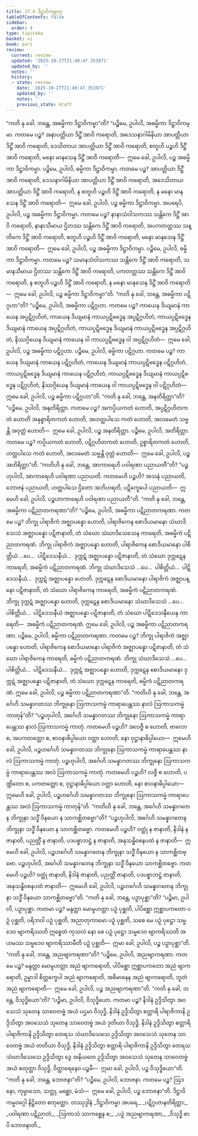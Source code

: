 ```yaml
---
title: 17.4 ဒိဋ္ဌာဝိကမ္မဝဂ္ဂ
tableOfContents: false
sidebar:
  order: 4
type: tipitaka
basket: vi
book: pari
review:
  current: review
  updated: '2025-10-27T21:49:47.353971'
  updated_by: ''
  notes: ''
  history:
  - state: review
    date: '2025-10-27T21:49:47.353971'
    updated_by: ''
    notes: ''
    previous_state: draft
---
```



<ReviewStatus review={frontmatter.review} showDetails={true} />

<HypothesisAnnotation frontmatter={frontmatter} />

<DynamicBreadcrumb />

<Division number="425" book="pari" e="ch" v="5" p="324">

<Paragraph number="1992" book="pari">
“ကတိ နု ခေါ, ဘန္တေ, အဓမ္မိကာ ဒိဋ္ဌာဝိကမ္မာ”တိ?
</Paragraph>

<Paragraph number="1993" book="pari">
“ပဉ္စိမေ, ဥပါလိ, အဓမ္မိကာ ဒိဋ္ဌာဝိကမ္မာ. ကတမေ ပဉ္စ? အနာပတ္တိယာ ဒိဋ္ဌိံ အာဝိ ကရောတိ, အဒေသနာဂါမိနိယာ အာပတ္တိယာ ဒိဋ္ဌိံ အာဝိ ကရောတိ, ဒေသိတာယ အာပတ္တိယာ ဒိဋ္ဌိံ အာဝိ ကရောတိ, စတူဟိ ပဉ္စဟိ ဒိဋ္ဌိံ အာဝိ ကရောတိ, မနော မာနသေန ဒိဋ္ဌိံ အာဝိ ကရောတိ—  ဣမေ ခေါ, ဥပါလိ, ပဉ္စ အဓမ္မိကာ ဒိဋ္ဌာဝိကမ္မာ.
</Paragraph>

<Paragraph number="1994" book="pari">
ပဉ္စိမေ, ဥပါလိ, ဓမ္မိကာ ဒိဋ္ဌာဝိကမ္မာ. ကတမေ ပဉ္စ? အာပတ္တိယာ ဒိဋ္ဌိံ အာဝိ ကရောတိ, ဒေသနာဂါမိနိယာ အာပတ္တိယာ ဒိဋ္ဌိံ အာဝိ ကရောတိ, အဒေသိတာယ အာပတ္တိယာ ဒိဋ္ဌိံ အာဝိ ကရောတိ, န စတူဟိ ပဉ္စဟိ ဒိဋ္ဌိံ အာဝိ ကရောတိ, န မနော မာနသေန ဒိဋ္ဌိံ အာဝိ ကရောတိ—  ဣမေ ခေါ, ဥပါလိ, ပဉ္စ ဓမ္မိကာ ဒိဋ္ဌာဝိကမ္မာ.
</Paragraph>

<Paragraph number="1995" book="pari">
အပရေပိ, ဥပါလိ, ပဉ္စ အဓမ္မိကာ ဒိဋ္ဌာဝိကမ္မာ. ကတမေ ပဉ္စ? နာနာသံဝါသကဿ သန္တိကေ ဒိဋ္ဌိံ အာဝိ ကရောတိ, နာနာသီမာယ ဌိတဿ သန္တိကေ ဒိဋ္ဌိံ အာဝိ ကရောတိ, အပကတတ္တဿ သန္တိကေ ဒိဋ္ဌိံ အာဝိ ကရောတိ, စတူဟိ ပဉ္စဟိ ဒိဋ္ဌိံ အာဝိ ကရောတိ, မနော မာနသေန ဒိဋ္ဌိံ အာဝိ ကရောတိ—  ဣမေ ခေါ, ဥပါလိ, ပဉ္စ အဓမ္မိကာ ဒိဋ္ဌာဝိကမ္မာ.
</Paragraph>

<Paragraph number="1996" book="pari">
ပဉ္စိမေ, ဥပါလိ, ဓမ္မိကာ ဒိဋ္ဌာဝိကမ္မာ. ကတမေ ပဉ္စ? သမာနသံဝါသကဿ သန္တိကေ ဒိဋ္ဌိံ အာဝိ ကရောတိ, သမာနသီမာယ ဌိတဿ သန္တိကေ ဒိဋ္ဌိံ အာဝိ ကရောတိ, ပကတတ္တဿ သန္တိကေ ဒိဋ္ဌိံ အာဝိ ကရောတိ, န စတူဟိ ပဉ္စဟိ ဒိဋ္ဌိံ အာဝိ ကရောတိ, န မနော မာနသေန ဒိဋ္ဌိံ အာဝိ ကရောတိ—  ဣမေ ခေါ, ဥပါလိ, ပဉ္စ ဓမ္မိကာ ဒိဋ္ဌာဝိကမ္မာ”တိ.
</Paragraph>

</Division>
<Division number="426" book="pari" e="ch" v="5" p="325">

<Paragraph number="1997" book="pari">
“ကတိ နု ခေါ, ဘန္တေ, အဓမ္မိကာ ပဋိဂ္ဂဟာ”တိ?
</Paragraph>

<Paragraph number="1998" book="pari">
“ပဉ္စိမေ, ဥပါလိ, အဓမ္မိကာ ပဋိဂ္ဂဟာ. ကတမေ ပဉ္စ? ကာယေန ဒိယျမာနံ ကာယေန အပ္ပဋိဂ္ဂဟိတံ, ကာယေန ဒိယျမာနံ ကာယပ္ပဋိဗဒ္ဓေန အပ္ပဋိဂ္ဂဟိတံ, ကာယပ္ပဋိဗဒ္ဓေန ဒိယျမာနံ ကာယေန အပ္ပဋိဂ္ဂဟိတံ, ကာယပ္ပဋိဗဒ္ဓေန ဒိယျမာနံ ကာယပ္ပဋိဗဒ္ဓေန အပ္ပဋိဂ္ဂဟိတံ, နိဿဂ္ဂိယေန ဒိယျမာနံ ကာယေန ဝါ ကာယပ္ပဋိဗဒ္ဓေန ဝါ အပ္ပဋိဂ္ဂဟိတံ—  ဣမေ ခေါ, ဥပါလိ, ပဉ္စ အဓမ္မိကာ ပဋိဂ္ဂဟာ.
</Paragraph>

<Paragraph number="1999" book="pari">
ပဉ္စိမေ, ဥပါလိ, ဓမ္မိကာ ပဋိဂ္ဂဟာ. ကတမေ ပဉ္စ? ကာယေန ဒိယျမာနံ ကာယေန ပဋိဂ္ဂဟိတံ, ကာယေန ဒိယျမာနံ ကာယပ္ပဋိဗဒ္ဓေန ပဋိဂ္ဂဟိတံ, ကာယပ္ပဋိဗဒ္ဓေန ဒိယျမာနံ ကာယေန ပဋိဂ္ဂဟိတံ, ကာယပ္ပဋိဗဒ္ဓေန ဒိယျမာနံ ကာယပ္ပဋိဗဒ္ဓေန ပဋိဂ္ဂဟိတံ, နိဿဂ္ဂိယေန ဒိယျမာနံ ကာယေန ဝါ ကာယပ္ပဋိဗဒ္ဓေန ဝါ ပဋိဂ္ဂဟိတံ—  ဣမေ ခေါ, ဥပါလိ, ပဉ္စ ဓမ္မိကာ ပဋိဂ္ဂဟာ”တိ.
</Paragraph>

</Division>
<Division number="427" book="pari" e="ch" v="5" p="325">

<Paragraph number="2000" book="pari">
“ကတိ နု ခေါ, ဘန္တေ, အနတိရိတ္တာ”တိ?
</Paragraph>

<Paragraph number="2001" book="pari">
“ပဉ္စိမေ, ဥပါလိ, အနတိရိတ္တာ. ကတမေ ပဉ္စ? အကပ္ပိယကတံ ဟောတိ, အပ္ပဋိဂ္ဂဟိတကတံ ဟောတိ အနုစ္စာရိတကတံ ဟောတိ, အဟတ္ထပါသေ ကတံ ဟောတိ, အလမေတံ သဗ္ဗန္တိ အဝုတ္တံ ဟောတိ—  ဣမေ ခေါ, ဥပါလိ, ပဉ္စ အနတိရိတ္တာ.
</Paragraph>

<Paragraph number="2002" book="pari">
ပဉ္စိမေ, ဥပါလိ, အတိရိတ္တာ. ကတမေ ပဉ္စ? ကပ္ပိယကတံ ဟောတိ, ပဋိဂ္ဂဟိတကတံ ဟောတိ, ဥစ္စာရိတကတံ ဟောတိ, ဟတ္ထပါသေ ကတံ ဟောတိ, အလမေတံ သဗ္ဗန္တိ ဝုတ္တံ ဟောတိ—  ဣမေ ခေါ, ဥပါလိ, ပဉ္စ အတိရိတ္တာ”တိ.
</Paragraph>

</Division>
<Division number="428" book="pari" e="ch" v="5" p="326">

<Paragraph number="2003" book="pari">
“ကတိဟိ နု ခေါ, ဘန္တေ, အာကာရေဟိ ပဝါရဏာ ပညာယတီ”တိ?
</Paragraph>

<Paragraph number="2004" book="pari">
“ပဉ္စဟုပါလိ, အာကာရေဟိ ပဝါရဏာ ပညာယတိ. ကတမေဟိ ပဉ္စဟိ? အသနံ ပညာယတိ, ဘောဇနံ ပညာယတိ, ဟတ္ထပါသေ ဌိတော အဘိဟရတိ, ပဋိက္ခေပေါ ပညာယတိ—  ဣမေဟိ ခေါ, ဥပါလိ, ပဉ္စဟာကာရေဟိ ပဝါရဏာ ပညာယတီ”တိ.
</Paragraph>

</Division>
<Division number="429" book="pari" e="ch" v="5" p="326">

<Paragraph number="2005" book="pari">
“ကတိ နု ခေါ, ဘန္တေ, အဓမ္မိကာ ပဋိညာတကရဏာ”တိ?
</Paragraph>

<Paragraph number="2006" book="pari">
“ပဉ္စိမေ, ဥပါလိ, အဓမ္မိကာ ပဋိညာတကရဏာ. ကတမေ ပဉ္စ? ဘိက္ခု ပါရာဇိကံ အဇ္ဈာပန္နော ဟောတိ, ပါရာဇိကေန စောဒိယမာနော သံဃာဒိသေသံ အဇ္ဈာပန္နော ပဋိဇာနာတိ, တံ သံဃော သံဃာဒိသေသေန ကာရေတိ, အဓမ္မိကံ ပဋိညာတကရဏံ. ဘိက္ခု ပါရာဇိကံ အဇ္ဈာပန္နော ဟောတိ, ပါရာဇိကေန စောဒိယမာနော ပါစိတ္တိယံ …ပေ…  ပါဋိဒေသနီယံ…  ဒုက္ကဋံ အဇ္ဈာပန္နော ပဋိဇာနာတိ, တံ သံဃော ဒုက္ကဋေန ကာရေတိ, အဓမ္မိကံ ပဋိညာတကရဏံ. ဘိက္ခု သံဃာဒိသေသံ …ပေ…  ပါစိတ္တိယံ…  ပါဋိဒေသနီယံ…  ဒုက္ကဋံ အဇ္ဈာပန္နော ဟောတိ. ဒုက္ကဋေန စောဒိယမာနော ပါရာဇိကံ အဇ္ဈာပန္နော ပဋိဇာနာတိ, တံ သံဃော ပါရာဇိကေန ကာရေတိ, အဓမ္မိကံ ပဋိညာတကရဏံ. ဘိက္ခု ဒုက္ကဋံ အဇ္ဈာပန္နော ဟောတိ, ဒုက္ကဋေန စောဒိယမာနော သံဃာဒိသေသံ …ပေ…  ပါစိတ္တိယံ…  ပါဋိဒေသနီယံ အဇ္ဈာပန္နော ပဋိဇာနာတိ, တံ သံဃော ပါဋိဒေသနီယေန ကာရေတိ—  အဓမ္မိကံ ပဋိညာတကရဏံ. ဣမေ ခေါ, ဥပါလိ, ပဉ္စ အဓမ္မိကာ ပဋိညာတကရဏာ.
</Paragraph>

<Paragraph number="2007" book="pari">
ပဉ္စိမေ, ဥပါလိ, ဓမ္မိကာ ပဋိညာတကရဏာ. ကတမေ ပဉ္စ? ဘိက္ခု ပါရာဇိကံ အဇ္ဈာပန္နော ဟောတိ, ပါရာဇိကေန စောဒိယမာနော ပါရာဇိကံ အဇ္ဈာပန္နော ပဋိဇာနာတိ, တံ သံဃော ပါရာဇိကေန ကာရေတိ, ဓမ္မိကံ ပဋိညာတကရဏံ. ဘိက္ခု သံဃာဒိသေသံ …ပေ…  ပါစိတ္တိယံ…  ပါဋိဒေသနီယံ…  ဒုက္ကဋံ အဇ္ဈာပန္နော ဟောတိ, ဒုက္ကဋေန စောဒိယမာနော ဒုက္ကဋံ အဇ္ဈာပန္နော ပဋိဇာနာတိ, တံ သံဃော ဒုက္ကဋေန ကာရေတိ, ဓမ္မိကံ ပဋိညာတကရဏံ. ဣမေ ခေါ, ဥပါလိ, ပဉ္စ ဓမ္မိကာ ပဋိညာတကရဏာ”တိ.
</Paragraph>

</Division>
<Division number="430" book="pari" e="ch" v="5" p="326">

<Paragraph number="2008" book="pari">
“ကတိဟိ နု ခေါ, ဘန္တေ, အင်္ဂေဟိ သမန္နာဂတဿ ဘိက္ခုနော ဩကာသကမ္မံ ကာရာပေန္တဿ နာလံ ဩကာသကမ္မံ ကာတုန်”တိ?
</Paragraph>

<Paragraph number="2009" book="pari">
“ပဉ္စဟုပါလိ, အင်္ဂေဟိ သမန္နာဂတဿ ဘိက္ခုနော ဩကာသကမ္မံ ကာရာပေန္တဿ နာလံ ဩကာသကမ္မံ ကာတုံ. ကတမေဟိ ပဉ္စဟိ? အလဇ္ဇီ စ ဟောတိ, ဗာလော စ, အပကတတ္တော စ, စာဝနာဓိပ္ပါယော ဝတ္တာ ဟောတိ, နော ဝုဋ္ဌာနာဓိပ္ပါယော—  ဣမေဟိ ခေါ, ဥပါလိ, ပဉ္စဟင်္ဂေဟိ သမန္နာဂတဿ ဘိက္ခုနော ဩကာသကမ္မံ ကာရာပေန္တဿ နာလံ ဩကာသကမ္မံ ကာတုံ.
</Paragraph>

<Paragraph number="2010" book="pari">
ပဉ္စဟုပါလိ, အင်္ဂေဟိ သမန္နာဂတဿ ဘိက္ခုနော ဩကာသကမ္မံ ကာရာပေန္တဿ အလံ ဩကာသကမ္မံ ကာတုံ. ကတမေဟိ ပဉ္စဟိ? လဇ္ဇီ စ ဟောတိ, ပဏ္ဍိတော စ, ပကတတ္တော စ, ဝုဋ္ဌာနာဓိပ္ပါယော ဝတ္တာ ဟောတိ, နော စာဝနာဓိပ္ပါယော—  ဣမေဟိ ခေါ, ဥပါလိ, ပဉ္စဟင်္ဂေဟိ သမန္နာဂတဿ ဘိက္ခုနော ဩကာသကမ္မံ ကာရာပေန္တဿ အလံ ဩကာသကမ္မံ ကာတုန်”တိ.
</Paragraph>

</Division>
<Division number="431" book="pari" e="ch" v="5" p="327">

<Paragraph number="2011" book="pari">
“ကတိဟိ နု ခေါ, ဘန္တေ, အင်္ဂေဟိ သမန္နာဂတေန ဘိက္ခုနာ သဒ္ဓိံ ဝိနယော န သာကစ္ဆိတဗ္ဗော”တိ?
</Paragraph>

<Paragraph number="2012" book="pari">
“ပဉ္စဟုပါလိ, အင်္ဂေဟိ သမန္နာဂတေန ဘိက္ခုနာ သဒ္ဓိံ ဝိနယော န သာကစ္ဆိတဗ္ဗော. ကတမေဟိ ပဉ္စဟိ? ဝတ္ထုံ န ဇာနာတိ, နိဒါနံ န ဇာနာတိ, ပညတ္တိံ န ဇာနာတိ, ပဒပစ္စာဘဋ္ဌံ န ဇာနာတိ, အနုသန္ဓိဝစနပထံ န ဇာနာတိ—  ဣမေဟိ ခေါ, ဥပါလိ, ပဉ္စဟင်္ဂေဟိ သမန္နာဂတေန ဘိက္ခုနာ သဒ္ဓိံ ဝိနယော န သာကစ္ဆိတဗ္ဗော.
</Paragraph>

<Paragraph number="2013" book="pari">
ပဉ္စဟုပါလိ, အင်္ဂေဟိ သမန္နာဂတေန ဘိက္ခုနာ သဒ္ဓိံ ဝိနယော သာကစ္ဆိတဗ္ဗော. ကတမေဟိ ပဉ္စဟိ? ဝတ္ထုံ ဇာနာတိ, နိဒါနံ ဇာနာတိ, ပညတ္တိံ ဇာနာတိ, ပဒပစ္စာဘဋ္ဌံ ဇာနာတိ, အနုသန္ဓိဝစနပထံ ဇာနာတိ—  ဣမေဟိ ခေါ, ဥပါလိ, ပဉ္စဟင်္ဂေဟိ သမန္နာဂတေန ဘိက္ခုနာ သဒ္ဓိံ ဝိနယော သာကစ္ဆိတဗ္ဗော”တိ.
</Paragraph>

</Division>
<Division number="432" book="pari" e="ch" v="5" p="327">

<Paragraph number="2014" book="pari">
“ကတိ နု ခေါ, ဘန္တေ, ပဉှာပုစ္ဆာ”တိ?
</Paragraph>

<Paragraph number="2015" book="pari">
“ပဉ္စိမာ, ဥပါလိ, ပဉှာပုစ္ဆာ. ကတမာ ပဉ္စ? မန္ဒတ္တာ မောမူဟတ္တာ ပဉှံ ပုစ္ဆတိ, ပါပိစ္ဆော ဣစ္ဆာပကတော ပဉှံ ပုစ္ဆတိ, ပရိဘဝါ ပဉှံ ပုစ္ဆတိ, အညာတုကာမော ပဉှံ ပုစ္ဆတိ, သစေ မေ ပဉှံ ပုဋ္ဌော သမ္မဒေဝ ဗျာကရိဿတိ ဣစ္စေတံ ကုသလံ နော စေ ပဉှံ ပုဋ္ဌော သမ္မဒေဝ ဗျာကရိဿတိ အဟမဿ သမ္မဒေဝ ဗျာကရိဿာမီတိ ပဉှံ ပုစ္ဆတိ—  ဣမာ ခေါ, ဥပါလိ, ပဉ္စ ပဉှာပုစ္ဆာ”တိ.
</Paragraph>

</Division>
<Division number="433" book="pari" e="ch" v="5" p="327">

<Paragraph number="2016" book="pari">
“ကတိ နု ခေါ, ဘန္တေ, အညဗျာကရဏာ”တိ?
</Paragraph>

<Paragraph number="2017" book="pari">
“ပဉ္စိမေ, ဥပါလိ, အညဗျာကရဏာ. ကတမေ ပဉ္စ? မန္ဒတ္တာ မောမူဟတ္တာ အညံ ဗျာကရောတိ, ပါပိစ္ဆော ဣစ္ဆာပကတော အညံ ဗျာကရောတိ, ဥမ္မာဒါ စိတ္တက္ခေပါ အညံ ဗျာကရောတိ, အဓိမာနေန အညံ ဗျာကရောတိ, ဘူတံ အညံ ဗျာကရောတိ—  ဣမေ ခေါ, ဥပါလိ, ပဉ္စ အညဗျာကရဏာ”တိ.
</Paragraph>

</Division>
<Division number="434" book="pari" e="ch" v="5" p="328">

<Paragraph number="2018" book="pari">
“ကတိ နု ခေါ, ဘန္တေ, ဝိသုဒ္ဓိယော”တိ?
</Paragraph>

<Paragraph number="2019" book="pari">
“ပဉ္စိမာ, ဥပါလိ, ဝိသုဒ္ဓိယော. ကတမာ ပဉ္စ? နိဒါနံ ဥဒ္ဒိသိတွာ အဝသေသံ သုတေန သာဝေတဗ္ဗံ အယံ ပဌမာ ဝိသုဒ္ဓိ, နိဒါနံ ဥဒ္ဒိသိတွာ စတ္တာရိ ပါရာဇိကာနိ ဥဒ္ဒိသိတွာ အဝသေသံ သုတေန သာဝေတဗ္ဗံ အယံ ဒုတိယာ ဝိသုဒ္ဓိ, နိဒါနံ ဥဒ္ဒိသိတွာ စတ္တာရိ ပါရာဇိကာနိ ဥဒ္ဒိသိတွာ တေရသ သံဃာဒိသေသေ ဥဒ္ဒိသိတွာ အဝသေသံ သုတေန သာဝေတဗ္ဗံ အယံ တတိယာ ဝိသုဒ္ဓိ, နိဒါနံ ဥဒ္ဒိသိတွာ စတ္တာရိ ပါရာဇိကာနိ ဥဒ္ဒိသိတွာ တေရသ သံဃာဒိသေသေ ဥဒ္ဒိသိတွာ ဒွေ အနိယတေ ဥဒ္ဒိသိတွာ အဝသေသံ သုတေန သာဝေတဗ္ဗံ အယံ စတုတ္ထာ ဝိသုဒ္ဓိ, ဝိတ္ထာရေနေဝ ပဉ္စမီ—  ဣမာ ခေါ, ဥပါလိ, ပဉ္စ ဝိသုဒ္ဓိယော”တိ.
</Paragraph>

</Division>
<Division number="435" book="pari" e="ch" v="5" p="328">

<Paragraph number="2020" book="pari">
“ကတိ နု ခေါ, ဘန္တေ, ဘောဇနာ”တိ?
</Paragraph>

<Paragraph number="2021" book="pari">
“ပဉ္စိမေ, ဥပါလိ, ဘောဇနာ. ကတမေ ပဉ္စ? ဩဒနော, ကုမ္မာသော, သတ္တု, မစ္ဆော, မံသံ—  ဣမေ ခေါ, ဥပါလိ, ပဉ္စ ဘောဇနာ”တိ.

</Paragraph>
</Division>

<Paragraph number="2022" type="center" book="pari">
ဒိဋ္ဌာဝိကမ္မဝဂ္ဂေါ နိဋ္ဌိတော စတုတ္ထော.



</Paragraph>

<Paragraph number="2023" type="center" book="pari">
တဿုဒ္ဒါနံ


</Paragraph>

<Paragraph number="2024" type="verses" book="pari">
_ဒိဋ္ဌာဝိကမ္မာ အပရေ,_  
_ပဋိဂ္ဂဟာနတိရိတ္တာ;_  
_ပဝါရဏာ ပဋိညာတံ,_  
_ဩကာသံ သာကစ္ဆေန စ;_  
_ပဉှံ အညဗျာကရဏာ,_  
_ဝိသုဒ္ဓိ စာပိ ဘောဇနာတိ._
</Paragraph>